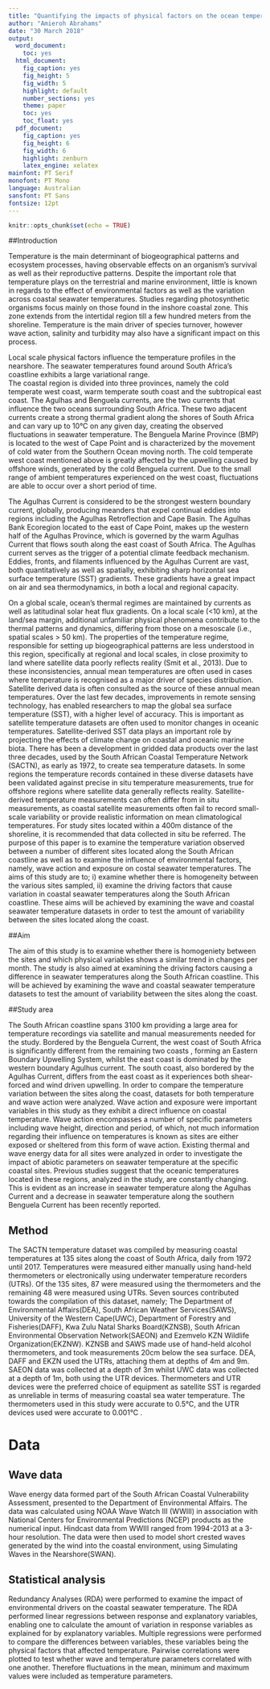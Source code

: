 ```yaml
---
title: "Quantifying the impacts of physical factors on the ocean temperatures along the South African coastal system"
author: "Amieroh Abrahams"
date: "30 March 2018"
output:
  word_document:
    toc: yes
  html_document:
    fig_caption: yes
    fig_height: 5
    fig_width: 5
    highlight: default
    number_sections: yes
    theme: paper
    toc: yes
    toc_float: yes
  pdf_document:
    fig_caption: yes
    fig_height: 6
    fig_width: 6
    highlight: zenburn
    latex_engine: xelatex
mainfont: PT Serif
monofont: PT Mono
language: Australian
sansfont: PT Sans
fontsize: 12pt
---
```


```r
knitr::opts_chunk$set(echo = TRUE)
```

\newpage
##Introduction

Temperature is the main determinant of biogeographical patterns and ecosystem processes, having observable effects on an organism’s survival as well as their reproductive patterns. 
Despite the important role that temperature plays on the terrestrial and marine environment, little is known in regards to the effect of environmental factors as well as the variation across coastal seawater temperatures. Studies regarding photosynthetic organisms focus mainly on those found in the inshore coastal zone. This zone extends from the intertidal region till a few hundred meters from the shoreline. Temperature is the main driver of species turnover, however wave action, salinity and turbidity may also have a significant impact on this process. 

Local scale physical factors influence the temperature profiles in the nearshore. The seawater temperatures found around South Africa’s coastline exhibits a large variational range.  
The coastal region is divided into three provinces, namely the cold temperate west coast, warm temperate south coast and the subtropical east coast. The Agulhas and Benguela currents, are the two currents that influence the two oceans surrounding South Africa. These two adjacent currents create a strong thermal gradient along the shores of South Africa and can vary up to 10°C on any given day, creating the observed fluctuations in seawater temperature. The Benguela Marine Province (BMP) is located to the west of Cape Point and is characterized by the movement of cold water from the Southern Ocean moving north.
The cold temperate west coast mentioned above is greatly affected by the upwelling caused by offshore winds, generated by the cold Benguela current. Due to the small range of ambient temperatures experienced on the west coast, fluctuations are able to occur over a short period of time. 

The Agulhas Current is considered to be the strongest western boundary current, globally, producing meanders that expel continual eddies into regions including the Agulhas Retroflection and Cape Basin. The Agulhas Bank Ecoregion located to the east of Cape Point, makes up the western half of the Agulhas Province, which is governed by the warm Agulhas Current that flows south along the east coast of South Africa. The Agulhas current serves as the trigger of a potential climate feedback mechanism. Eddies, fronts, and filaments influenced by the Agulhas Current are vast, both quantitatively as well as spatially, exhibiting sharp horizontal sea surface temperature (SST) gradients. These gradients have a great impact on air and sea thermodynamics, in both a local and regional capacity.

On a global scale, ocean’s thermal regimes are maintained by currents as well as latitudinal solar heat flux gradients. On a local scale (<10 km), at the land/sea margin, additional unfamiliar physical phenomena contribute to the thermal patterns and dynamics, differing from those on a mesoscale (i.e., spatial scales > 50 km). The properties of the temperature regime, responsible for setting up biogeographical patterns are less understood in this region, specifically at regional and local scales, in close proximity to land where satellite data poorly reflects reality (Smit et al., 2013). Due to these inconsistencies, annual mean temperatures are often used in cases where temperature is recognised as a major driver of species distribution. Satellite derived data is often consulted as the source of these annual mean temperatures. 
Over the last few decades, improvements in remote sensing technology, has enabled researchers to map the global sea surface temperature (SST), with a higher level of accuracy. This is important as satellite temperature datasets are often used to monitor changes in oceanic temperatures.  Satellite-derived SST data plays an important role by projecting the effects of climate change on coastal and oceanic marine biota. There has been a development in gridded data products over the last three decades, used by the South African Coastal Temperature Network (SACTN), as early as 1972, to create sea temperature datasets. In some regions the temperature records contained in these diverse datasets have been validated against precise in situ temperature measurements, true for offshore regions where satellite data generally reflects reality. Satellite-derived temperature measurements can often differ from in situ measurements, as coastal satellite measurements often fail to record small-scale variability or provide realistic information on mean climatological temperatures. For study sites located within a 400m distance of the shoreline, it is recommended that data collected in situ be referred. 
The purpose of this paper is to examine the temperature variation observed between a number of different sites located along the South African coastline as well as to examine the influence of environmental factors, namely, wave action and exposure on costal seawater temperatures. The aims of this study are to; i) examine whether there is homogeneity between the various sites sampled, ii) examine the driving factors that cause variation in coastal seawater temperatures along the South African coastline. These aims will be achieved by examining the wave and coastal seawater temperature datasets in order to test the amount of variability between the sites located along the coast. 
 


##Aim 

The aim of this study is to examine whether there is homogeniety between the sites and which physical variables shows a similar trend in changes per month. The study is also aimed at examining the driving factors causing a difference in seawater temperatures along the South African coastline. This will be achieved by examining the wave and coastal seawater temperature datasets to test the amount of variability between the sites along the coast. 

##Study area 

The South African coastline spans 3100 km providing a large area for temperature recordings via satellite and manual measurements needed for the study. Bordered by the Benguela Current, the west coast of South Africa is significantly different  from the remaining two coasts , forming an Eastern Boundary Upwelling System, whilst the east coast is dominated by the western boundary Agulhus current. The south coast, also bordered by the Agulhas Current, differs from the east coast as it experiences both shear-forced and wind driven upwelling. In order to compare the temperature variation between the sites along the coast, datasets for both temperature and wave action were analyzed. 
Wave action and exposure were important variables in this study as they exhibit a direct influence on coastal temperature. Wave action encompasses a number of specific parameters including wave height, direction and period, of which, not much information regarding their influence on temperatures is known as sites are either exposed or sheltered from this form of wave action. Existing thermal and wave energy data for all sites were analyzed in order to investigate the impact of abiotic parameters on seawater temperature at the specific coastal sites. 
Previous studies suggest that the oceanic temperatures located in these regions, analyzed in the study, are constantly changing. This is evident as an increase in seawater temperature along the Agulhas Current and a decrease in seawater temperature along the southern Benguela Current has been recently reported.


## Method 

The SACTN temperature dataset was compiled by measuring coastal temperatures at 135 sites along the coast of South Africa, daily from 1972 until 2017.   Temperatures were measured either manually using hand-held thermometers or electronically using underwater temperature recorders (UTRs). Of the 135 sites, 87 were measured using the thermometers and the remaining 48 were measured using UTRs. Seven sources contributed towards the compilation of this dataset, namely; The Department of Environmental Affairs(DEA), South African Weather Services(SAWS), University of the Western Cape(UWC), Department of Forestry and Fisheries(DAFF), Kwa Zulu Natal Sharks Board(KZNSB), South African Environmental Observation Network(SAEON) and  Ezemvelo KZN Wildlife Organization(EKZNW).  KZNSB and SAWS made use of hand-held alcohol thermometers, and took measurements 20cm below the sea surface. DEA, DAFF and EKZN used the UTRs, attaching them at depths of 4m and 9m. SAEON data was collected at a depth of 3m whilst UWC data was collected at a depth of 1m, both using the UTR devices. Thermometers and UTR devices were the preferred choice of equipment as satellite SST is regarded as unreliable in terms of measuring coastal sea water temperature. The thermometers used in this study were accurate to 0.5°C, and the UTR devices used were accurate to 0.001°C .

# Data

## Wave data

Wave energy data formed part of the South African Coastal Vulnerability Assessment, presented to the Department of Environmental Affairs. The data was calculated using NOAA Wave Watch III (WWIII) in association with National Centers for Environmental Predictions (NCEP) products as the numerical input. Hindcast data from WWIII ranged from 1994-2013 at a 3-hour resolution. The data were then used to model short crested waves generated by the wind into the coastal environment, using Simulating Waves in the Nearshore(SWAN). 

## Statistical analysis
Redundancy Analyses (RDA) were performed to examine the impact of environmental drivers on the coastal seawater temperature. The RDA performed linear regressions between response and explanatory variables, enabling one to calculate the amount of variation in response variables as explained for by explanatory variables. 
Multiple regressions were performed to compare the differences between variables, these variables being the physical factors that affected temperature. 
Pairwise correlations were plotted to test whether wave and temperature parameters correlated with one another. Therefore fluctuations in the mean, minimum and maximum values were included as temperature parameters. 

